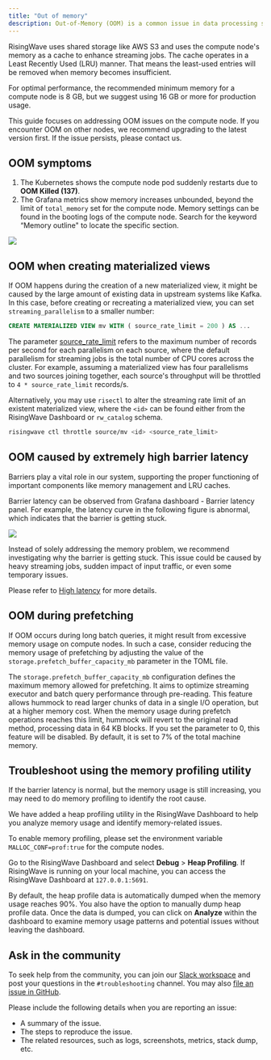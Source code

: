 ```yaml
---
title: "Out of memory"
description: Out-of-Memory (OOM) is a common issue in data processing systems that can have multiple causes. This guide aims to help you identify the root causes of OOM errors and efficiently resolve the issues.
---
```


RisingWave uses shared storage like AWS S3 and uses the compute node's memory as a cache to enhance streaming jobs. The cache operates in a Least Recently Used (LRU) manner. That means the least-used entries will be removed when memory becomes insufficient.

For optimal performance, the recommended minimum memory for a compute node is 8 GB, but we suggest using 16 GB or more for production usage.

This guide focuses on addressing OOM issues on the compute node. If you encounter OOM on other nodes, we recommend upgrading to the latest version first. If the issue persists, please contact us.

## OOM symptoms

1. The Kubernetes shows the compute node pod suddenly restarts due to **OOM Killed (137)**.
2. The Grafana metrics show memory increases unbounded, beyond the limit of `total_memory` set for the compute node. Memory settings can be found in the booting logs of the compute node. Search for the keyword “Memory outline" to locate the specific section.
<Frame>
  <img src="/images/current/troubleshoot-oom/oom-symptom.png"/>
</Frame>

## OOM when creating materialized views

If OOM happens during the creation of a new materialized view, it might be caused by the large amount of existing data in upstream systems like Kafka. In this case, before creating or recreating a materialized view, you can set `streaming_parallelism` to a smaller number:

```sql
CREATE MATERIALIZED VIEW mv WITH ( source_rate_limit = 200 ) AS ...
```

The parameter [source\_rate\_limit](/docs/current/view-configure-runtime-parameters/#how-to-view-runtime-parameters) refers to the maximum number of records per second for each parallelism on each source, where the default parallelism for streaming jobs is the total number of CPU cores across the cluster. For example, assuming a materialized view has four parallelisms and two sources joining together, each source's throughput will be throttled to `4 * source_rate_limit` records/s.

Alternatively, you may use `risectl` to alter the streaming rate limit of an existent materialized view, where the `<id>` can be found either from the RisingWave Dashboard or `rw_catalog` schema.

```bash
risingwave ctl throttle source/mv <id> <source_rate_limit>
```

## OOM caused by extremely high barrier latency

Barriers play a vital role in our system, supporting the proper functioning of important components like memory management and LRU caches.

Barrier latency can be observed from Grafana dashboard - Barrier latency panel. For example, the latency curve in the following figure is abnormal, which indicates that the barrier is getting stuck.
<Frame>
  <img src="/images/current/troubleshoot-oom/example_bad_barrier_latency.png"/>
</Frame>

Instead of solely addressing the memory problem, we recommend investigating why the barrier is getting stuck. This issue could be caused by heavy streaming jobs, sudden impact of input traffic, or even some temporary issues.

Please refer to [High latency](/docs/current/troubleshoot-high-latency/) for more details.

## OOM during prefetching

If OOM occurs during long batch queries, it might result from excessive memory usage on compute nodes. In such a case, consider reducing the memory usage of prefetching by adjusting the value of the `storage.prefetch_buffer_capacity_mb` parameter in the TOML file.

The `storage.prefetch_buffer_capacity_mb` configuration defines the maximum memory allowed for prefetching. It aims to optimize streaming executor and batch query performance through pre-reading. This feature allows hummock to read larger chunks of data in a single I/O operation, but at a higher memory cost. When the memory usage during prefetch operations reaches this limit, hummock will revert to the original read method, processing data in 64 KB blocks. If you set the parameter to 0, this feature will be disabled. By default, it is set to 7% of the total machine memory.

## Troubleshoot using the memory profiling utility

If the barrier latency is normal, but the memory usage is still increasing, you may need to do memory profiling to identify the root cause.

We have added a heap profiling utility in the RisingWave Dashboard to help you analyze memory usage and identify memory-related issues.

<Note>


To enable memory profiling, please set the environment variable `MALLOC_CONF=prof:true` for the compute nodes.
</Note>

Go to the RisingWave Dashboard and select **Debug** \> **Heap Profiling**. If RisingWave is running on your local machine, you can access the RisingWave Dashboard at `127.0.0.1:5691`.

By default, the heap profile data is automatically dumped when the memory usage reaches 90%. You also have the option to manually dump heap profile data. Once the data is dumped, you can click on **Analyze** within the dashboard to examine memory usage patterns and potential issues without leaving the dashboard.

## Ask in the community

To seek help from the community, you can join our [Slack workspace](https://www.risingwave.com/slack) and post your questions in the `#troubleshooting` channel. You may also [file an issue in GitHub](https://github.com/risingwavelabs/risingwave/issues/new/choose).

Please include the following details when you are reporting an issue:

* A summary of the issue.
* The steps to reproduce the issue.
* The related resources, such as logs, screenshots, metrics, stack dump, etc.
